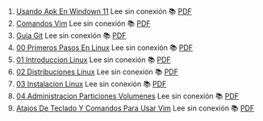 1. [Usando Apk En Windown 11](https://achalmaedison.netlify.app/tecnologia-seguridad/operating-system/2021-10-21-usando-apk-en-windown-11) Lee sin conexión 📚 [PDF](https://achalmaedison.netlify.app/tecnologia-seguridad/operating-system/2021-10-21-usando-apk-en-windown-11/index.pdf)
2. [Comandos Vim](https://achalmaedison.netlify.app/tecnologia-seguridad/operating-system/2022-09-27-comandos-vim) Lee sin conexión 📚 [PDF](https://achalmaedison.netlify.app/tecnologia-seguridad/operating-system/2022-09-27-comandos-vim/index.pdf)
3. [Guia Git](https://achalmaedison.netlify.app/tecnologia-seguridad/operating-system/2023-02-16-guia-git) Lee sin conexión 📚 [PDF](https://achalmaedison.netlify.app/tecnologia-seguridad/operating-system/2023-02-16-guia-git/index.pdf)
4. [00 Primeros Pasos En Linux](https://achalmaedison.netlify.app/tecnologia-seguridad/operating-system/2023-05-02-00-primeros-pasos-en-linux) Lee sin conexión 📚 [PDF](https://achalmaedison.netlify.app/tecnologia-seguridad/operating-system/2023-05-02-00-primeros-pasos-en-linux/index.pdf)
5. [01 Introduccion Linux](https://achalmaedison.netlify.app/tecnologia-seguridad/operating-system/2023-06-17-01-introduccion-linux) Lee sin conexión 📚 [PDF](https://achalmaedison.netlify.app/tecnologia-seguridad/operating-system/2023-06-17-01-introduccion-linux/index.pdf)
6. [02 Distribuciones Linux](https://achalmaedison.netlify.app/tecnologia-seguridad/operating-system/2023-06-18-02-distribuciones-linux) Lee sin conexión 📚 [PDF](https://achalmaedison.netlify.app/tecnologia-seguridad/operating-system/2023-06-18-02-distribuciones-linux/index.pdf)
7. [03 Instalacion Linux](https://achalmaedison.netlify.app/tecnologia-seguridad/operating-system/2023-06-19-03-instalacion-linux) Lee sin conexión 📚 [PDF](https://achalmaedison.netlify.app/tecnologia-seguridad/operating-system/2023-06-19-03-instalacion-linux/index.pdf)
8. [04 Administracion Particiones Volumenes](https://achalmaedison.netlify.app/tecnologia-seguridad/operating-system/2023-06-20-04-administracion-particiones-volumenes) Lee sin conexión 📚 [PDF](https://achalmaedison.netlify.app/tecnologia-seguridad/operating-system/2023-06-20-04-administracion-particiones-volumenes/index.pdf)
9. [Atajos De Teclado Y Comandos Para Usar Vim](https://achalmaedison.netlify.app/tecnologia-seguridad/operating-system/2023-07-01-atajos-de-teclado-y-comandos-para-usar-vim) Lee sin conexión 📚 [PDF](https://achalmaedison.netlify.app/tecnologia-seguridad/operating-system/2023-07-01-atajos-de-teclado-y-comandos-para-usar-vim/index.pdf)
